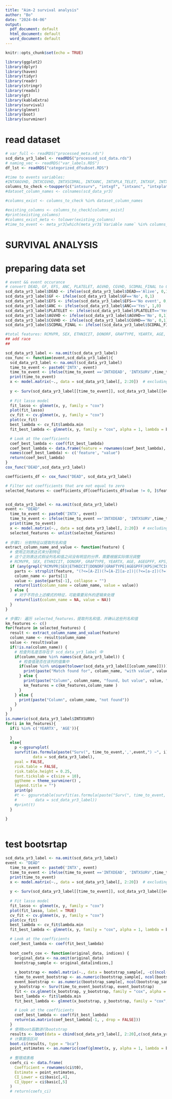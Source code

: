 ```yaml
---
title: "Aim-2 survival analysis"
author: "Bo"
date: "2024-04-06"
output:
  pdf_document: default
  html_document: default
  word_document: default
---
```



```r
knitr::opts_chunk$set(echo = TRUE)
```

```r
library(ggplot2)
library(dplyr)
library(haven)
library(tidyr)
library(readr)
library(stringr)
library(readxl)
library(gt)
library(kableExtra)
library(survival)
library(glmnet)
library(boot)
library(survminer)
```

# read dataset
```r
# var_full <- readRDS("processed_meta.rds")
scd_data_yr3_label <- readRDS("processed_scd_data.rds")
# naming_vec <- readRDS("var_labels.RDS")
df_lst <- readRDS("categorized_dfsubset.RDS")

#time to events variables:
#INTXAGVHD, INTXCGVHD, INTXSCDMAL, INTXANC, INTXPLA_TELET, INTXGF, INTXSURV,death
columns_to_check <-toupper(c("intxsurv", "intxgf", "intxanc", "intxplatelet", "intxagvhd", "intxcgvhd", "intxptld", "intxscdmal", "intxintub", "intxvod", "intxtma", "intxadial", "intxckd", "intxarrhyth", "intxchf", "intxinfap", "intxhtn", "intxdvt", "intxcns", "intxenc", "intxneuro", "intxseiz", "intxstroke", "intxdiab", "intxghd", "intxhypo", "intxpanc", "intxgod", "intxcyst", "intxavn", "intxosteo", "intxdepr", "intxanx", "intxptsd", "intxcata", "intxhylip", "intxiron", "intxmucos", "intxothorgsp"))
#dataset_column_names <- colnames(scd_data_yr3)

#columns_exist <- columns_to_check %in% dataset_column_names

#existing_columns <- columns_to_check[columns_exist]
#print(existing_columns)
#columns_exist_meta <- tolower(existing_columns)
#time_to_event <- meta_yr3[which(meta_yr3$`Variable name` %in% columns_exist_meta),]
```

# SURVIVAL ANALYSIS

# preparing data set
```r
# event && event occurance
# convert DEAD, GF, EFS, ANC, PLATELET, AGVHD, CGVHD, SCDMAL_FINAL to 0/1
scd_data_yr3_label$DEAD <- ifelse(scd_data_yr3_label$DEAD=='Alive', 0,1)
scd_data_yr3_label$GF <- ifelse(scd_data_yr3_label$GF=='No', 0,1)
scd_data_yr3_label$EFS <- ifelse(scd_data_yr3_label$EFS=='No event', 0,1)
scd_data_yr3_label$ANC <- ifelse(scd_data_yr3_label$ANC=='Yes', 1,0)
scd_data_yr3_label$PLATELET <- ifelse(scd_data_yr3_label$PLATELET=='Yes', 1,0)
scd_data_yr3_label$AGVHD <- ifelse(scd_data_yr3_label$AGVHD=='No', 0,1)
scd_data_yr3_label$CGVHD <- ifelse(scd_data_yr3_label$CGVHD=='No', 0,1)
scd_data_yr3_label$SCDMAL_FINAL <- ifelse((scd_data_yr3_label$SCDMAL_FINAL=='None' & scd_data_yr3_label$SCDMAL_FINAL=='Not Reported'), 0,1)

#total features: RCMVPR, SEX, ETHNICIT, DONORF, GRAFTYPE, YEARTX, AGE, AGEGPFF, KPS, HCTCIGPF, SUBDIS1F, ATGF, YEARGPF, GVHD_FINAL, CONDGRPF, CONDGRP_FINAL, HLA_FINAL, FLAG_LANCET, FLAG_BLOOD
## add race
## 
```


```r
scd_data_yr3_label <- na.omit(scd_data_yr3_label)
cox_func <- function(event,scd_data_yr3_label){
  scd_data_yr3_label <- na.omit(scd_data_yr3_label)
  time_to_event <- paste0('INTX', event)
  time_to_event <- ifelse(time_to_event =='INTXDEAD', 'INTXSURV',time_to_event)
  print(time_to_event)
  x <- model.matrix(~., data = scd_data_yr3_label[, 2:20])  # excluding time and event columns
  
  y <- Surv(scd_data_yr3_label[[time_to_event]], scd_data_yr3_label[[event]])
  
  # Fit lasso model
  fit_lasso <- glmnet(x, y, family = "cox")
  plot(fit_lasso)
  cv_fit <- cv.glmnet(x, y, family = "cox")
  plot(cv_fit)
  best_lambda <- cv_fit$lambda.min
  fit_best_lambda <- glmnet(x, y, family = "cox", alpha = 1, lambda = best_lambda)

  # Look at the coefficients
  coef_best_lambda <- coef(fit_best_lambda)
  coef_best_lambda <- data.frame(feature = rownames(coef_best_lambda), value = as.numeric(coef_best_lambda[, 1]))
  names(coef_best_lambda) <- c('feature', "value")
  return(coef_best_lambda)
}
cox_func("DEAD",scd_data_yr3_label)
```

```r
coefficients_df <- cox_func("DEAD", scd_data_yr3_label)

# Filter out coefficients that are not equal to zero
selected_features <- coefficients_df[coefficients_df$value != 0, ]$feature


scd_data_yr3_label <- na.omit(scd_data_yr3_label)
event <- "DEAD"
  time_to_event <- paste0('INTX', event)
  time_to_event <- ifelse(time_to_event =='INTXDEAD', 'INTXSURV',time_to_event)
  print(time_to_event)
  x <- model.matrix(~., data = scd_data_yr3_label[, 2:20])  # excluding time and event columns
  selected_features <- unlist(selected_features)
  
# 步骤1: 分割特征以提取列名和值
extract_column_name_and_value <- function(feature) {
  # 使用正则表达式来分割特征
  # 这个正则表达式假设列名和值之间没有明显的分界，需要根据实际情况调整
  # RCMVPR, SEX, ETHNICIT, DONORF, GRAFTYPE, YEARTX, AGE, AGEGPFF, KPS, HCTCIGPF, SUBDIS1F, ATGF, YEARGPF, GVHD_FINAL, CONDGRPF, CONDGRP_FINAL, HLA_FINAL, FLAG_LANCET, FLAG_BLOOD
  if (any(grepl("RCMVPR|SEX|ETHNICIT|DONORF|GRAFTYPE|AGEGPFF|KPS|HCTCIGPF|ATGF|SUBDIS1F|YEARGPF|GVHD_FINAL|CONDGRPF|CONDGRP_FINAL|HLA_FINAL||FLAG_LANCET|FLAG_BLOOD", feature, ignore.case = TRUE))) {
    parts <- strsplit(feature, "(?<=[A-Z])(?=[A-Z][a-z])|(?<=[a-z])(?=[A-Z])", perl=TRUE)[[1]]
    column_name <- parts[1]
    value <- paste(parts[-1], collapse = "")
    return(list(column_name = column_name, value = value))
  } else {
    # 对于不符合上述模式的特征，可能需要另外的逻辑来处理
    return(list(column_name = NA, value = NA))
  }
}

# 步骤2: 遍历 selected_features，提取列名和值，并确认这些列名和值
km_features <- c()
for(feature in selected_features) {
  result <- extract_column_name_and_value(feature)
  column_name <- result$column_name
  value <- result$value
  if(!is.na(column_name)) {
    # 检查列名是否存在于 scd_data_yr3_label 中
    if(column_name %in% names(scd_data_yr3_label)) {
      # 检查值是否在该列的值集中
      if(value %in% unique(tolower(scd_data_yr3_label[[column_name]]))) {
        print(paste("Match found for", column_name, "with value", value))
      } else {
        print(paste("Column", column_name, "found, but value", value, "not found"))
        km_features = c(km_features,column_name )
      }
    } else {
      print(paste("Column", column_name, "not found"))
    }
  }
}
is.numeric(scd_data_yr3_label$INTXSURV)
for(i in km_features){
  if(i %in% c('YEARTX', 'AGE')){
    
  }
  else{
    p <-ggsurvplot(
    survfit(as.formula(paste("Surv(", time_to_event,',',event,") ~", i)), 
            data = scd_data_yr3_label), 
    pval = FALSE, 
    risk.table = FALSE, 
    risk.table.height = 0.25,
    font.tickslab = c(size = 10),
    ggtheme = theme_survminer() ,
    legend.title = "")
    print(p)
    #t <- ggsurvtable(survfit(as.formula(paste("Surv(", time_to_event,',',event,") ~", i)), 
    #        data = scd_data_yr3_label))
    #print(t)
  }
  
}
  

```




# test bootsrtap
```r
scd_data_yr3_label <- na.omit(scd_data_yr3_label)
event <- "DEAD"
  time_to_event <- paste0('INTX', event)
  time_to_event <- ifelse(time_to_event =='INTXDEAD', 'INTXSURV',time_to_event)
  print(time_to_event)
  x <- model.matrix(~., data = scd_data_yr3_label[, 2:20])  # excluding time and event columns
  
  y <- Surv(scd_data_yr3_label[[time_to_event]], scd_data_yr3_label[[event]])
  
  # Fit lasso model
  fit_lasso <- glmnet(x, y, family = "cox")
  plot(fit_lasso, label = TRUE)
  cv_fit <- cv.glmnet(x, y, family = "cox")
  plot(cv_fit)
  best_lambda <- cv_fit$lambda.min
  fit_best_lambda <- glmnet(x, y, family = "cox", alpha = 1, lambda = best_lambda)

  # Look at the coefficients
  coef_best_lambda <- coef(fit_best_lambda)
  
  boot_coefs_cox <- function(original_data, indices) {
    original_data <- na.omit(original_data)
    bootstrap_sample <- original_data[indices,]
    
    x_bootstrap <- model.matrix(~., data = bootstrap_sample[, -c((ncol(bootstrap_sample)-1):ncol(bootstrap_sample))]) 
    time_to_event_bootstrap <- as.numeric(bootstrap_sample[, ncol(bootstrap_sample)-1])
    event_bootstrap <- as.numeric(bootstrap_sample[, ncol(bootstrap_sample)])
    y_bootstrap <- Surv(time_to_event_bootstrap, event_bootstrap)
    fit <- cv.glmnet(x_bootstrap, y_bootstrap, family = "cox", alpha = 1)
    best_lambda <- fit$lambda.min
    fit_best_lambda <- glmnet(x_bootstrap, y_bootstrap, family = "cox", alpha = 1, lambda = best_lambda)

    # Look at the coefficients
    coef_best_lambda <- coef(fit_best_lambda)
    return(as.matrix(coef_best_lambda[-1, , drop = FALSE])) 
  }
  # 使用boot函数进行bootstrap
  results <- boot(data = cbind(scd_data_yr3_label[, 2:20],c(scd_data_yr3_label[[time_to_event]]), scd_data_yr3_label[[event]]), statistic = boot_coefs_cox, R = 100)
  # 计算置信区间
  boot.ci(results, type = "bca")
  point_estimates <- as.numeric(coef(glmnet(x, y, alpha = 1, lambda = best_lambda))[-1])
  
  # 整理成表格
  coefs_ci <- data.frame(
    Coefficient = rownames(ci$t0),
    Estimate = point_estimates,
    CI_Lower = ci$basic[,4],
    CI_Upper = ci$basic[,5]
  )
  # return(coefs_ci)

```

